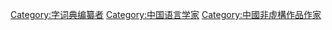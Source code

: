 [[Category:字词典编纂者|Category:字词典编纂者]]
[[Category:中国语言学家|Category:中国语言学家]]
[[Category:中國非虛構作品作家|Category:中國非虛構作品作家]]